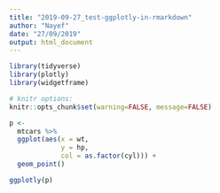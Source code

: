 ```yaml
---
title: "2019-09-27_test-ggplotly-in-rmarkdown"
author: "Nayef"
date: "27/09/2019"
output: html_document
---
```


```r
library(tidyverse)
library(plotly)
library(widgetframe)

# knitr options: 
knitr::opts_chunk$set(warning=FALSE, message=FALSE)

```

```r
p <- 
  mtcars %>% 
  ggplot(aes(x = wt, 
             y = hp, 
             col = as.factor(cyl))) +
  geom_point()

ggplotly(p)


```

